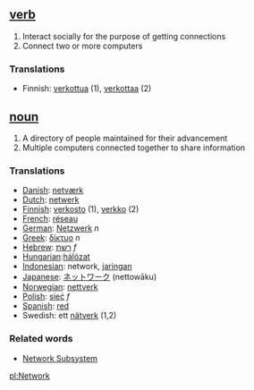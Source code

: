 ==[[verb]]==
# Interact socially for the purpose of getting connections
# Connect two or more computers

===Translations===
*Finnish: [[verkottua]] (1), [[verkottaa]] (2)

==[[noun]]==
# A directory of people maintained for their advancement
# Multiple computers connected together to share information
===Translations===

*[[Danish]]: [[netværk]]
*[[Dutch]]: [[netwerk]]
*[[Finnish]]: [[verkosto]] (1), [[verkko]] (2)
*[[French]]: [[réseau]]
*[[German]]: [[Netzwerk]] ''n''
*[[Greek]]: [[δίκτυο]] ''n''
*[[Hebrew]]: [[רשת]] ''f''
*[[Hungarian]]:[[hálózat]]
*[[Indonesian]]: network, [[jaring]]an
*[[Japanese]]: [[ネットワーク]] (nettowāku)
*[[Norwegian]]: [[nettverk]]
*[[Polish]]: [[sieć]] ''f''
*[[Spanish]]: [[red]]
*Swedish: ett [[nätverk]] (1,2)

===Related words===

*[[Network Subsystem]]

[[pl:Network]]